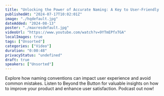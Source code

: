 ```yaml
---
title: "Unlocking the Power of Accurate Naming: A Key to User-Friendly Product Design"
publishedAt: "2024-07-17T10:02:01Z"
image: "./hqdefault.jpg"
dateAdded: "2024-08-13"
poster: "./maxresdefault.jpg"
videoUrl: "https://www.youtube.com/watch?v=9YTmEPfxTGA"
localImages: true
tags: ["Unsorted"]
categories: ["Video"]
duration: "0:00:48"
privacyStatus: "undefined"
draft: true
speakers: ["Unsorted"]
---
```

Explore how naming conventions can impact user experience and avoid common mistakes. Listen to Beyond the Button for valuable insights on how to improve your product and enhance user satisfaction.
Podcast out now!

